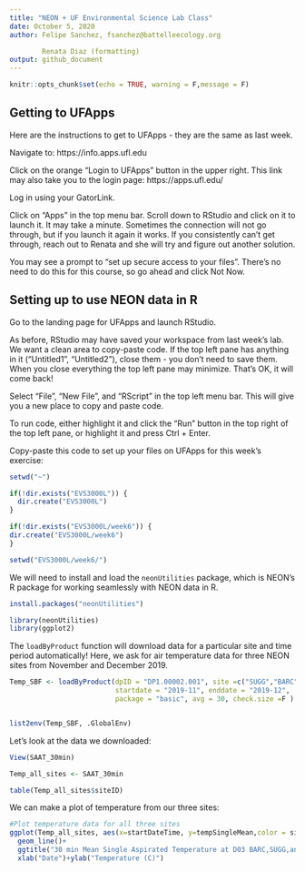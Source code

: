 ```yaml
---
title: "NEON + UF Environmental Science Lab Class"
date: October 5, 2020
author: Felipe Sanchez, fsanchez@battelleecology.org

        Renata Diaz (formatting)
output: github_document
---
```


```r
knitr::opts_chunk$set(echo = TRUE, warning = F,message = F)
```


## Getting to UFApps

Here are the instructions to get to UFApps - they are the same as last week. 


Navigate to: https://info.apps.ufl.edu

Click on the orange "Login to UFApps" button in the upper right. This link may also take you to the login page: https://apps.ufl.edu/ 

Log in using your GatorLink.

Click on "Apps" in the top menu bar. Scroll down to RStudio and click on it to launch it. It may take a minute. Sometimes the connection will not go through, but if you launch it again it works. If you consistently can't get through, reach out to Renata and she will try and figure out another solution. 

You may see a prompt to "set up secure access to your files". There's no need to do this for this course, so go ahead and click Not Now. 

## Setting up to use NEON data in R

Go to the landing page for UFApps and launch RStudio.

As before, RStudio may have saved your workspace from last week's lab. We want a clean area to copy-paste code. If the top left pane has anything in it ("Untitled1", "Untitled2"), close them - you don't need to save them. When you close everything the top left pane may minimize. That's OK, it will come back!

Select "File", "New File", and "RScript" in the top left menu bar. This will give you a new place to copy and paste code.

To run code, either highlight it and click the "Run" button in the top right of the top left pane, or highlight it and press Ctrl + Enter. 

Copy-paste this code to set up your files on UFApps for this week's exercise:

```r

setwd("~")

if(!dir.exists("EVS3000L")) {
  dir.create("EVS3000L")
}

if(!dir.exists("EVS3000L/week6")) {
dir.create("EVS3000L/week6")
}

setwd("EVS3000L/week6/")
```


We will need to install and load the `neonUtilities` package, which is NEON's R package for working seamlessly with NEON data in R.

```r
install.packages("neonUtilities")
```


```r

library(neonUtilities)
library(ggplot2)
```

The `loadByProduct` function will download data for a particular site and time period automatically! Here, we ask for air temperature data for three NEON sites from November and December 2019.

```r

Temp_SBF <- loadByProduct(dpID = "DP1.00002.001", site =c("SUGG","BARC","FLNT"),
                          startdate = "2019-11", enddate = "2019-12",
                          package = "basic", avg = 30, check.size =F )


list2env(Temp_SBF, .GlobalEnv)

```

Let's look at the data we downloaded:

```r
View(SAAT_30min)

Temp_all_sites <- SAAT_30min

table(Temp_all_sites$siteID)

```

We can make a plot of temperature from our three sites:

```r

#Plot temperature data for all three sites
ggplot(Temp_all_sites, aes(x=startDateTime, y=tempSingleMean,color = siteID))+
  geom_line()+
  ggtitle("30 min Mean Single Aspirated Temperature at D03 BARC,SUGG,and FLNT sites")+
  xlab("Date")+ylab("Temperature (C)")


```